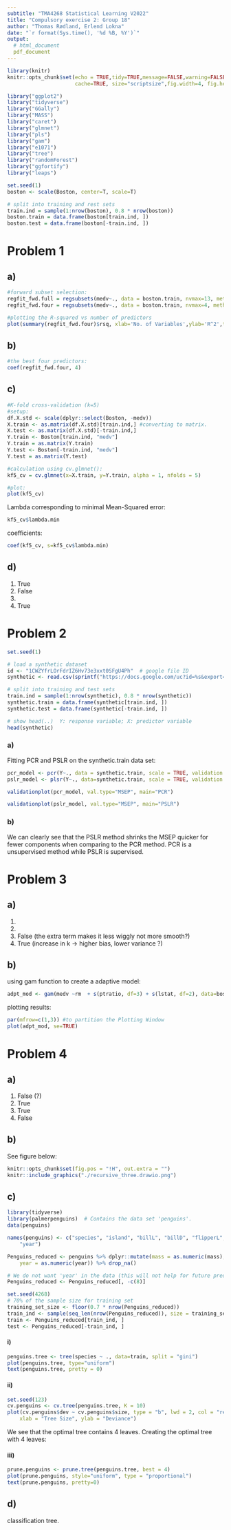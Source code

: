 ```yaml
---
subtitle: "TMA4268 Statistical Learning V2022"
title: "Compulsory exercise 2: Group 18"
author: "Thomas Rødland, Erlend Lokna"
date: "`r format(Sys.time(), '%d %B, %Y')`"
output: 
  # html_document
  pdf_document
---
```


```r
library(knitr)
knitr::opts_chunk$set(echo = TRUE,tidy=TRUE,message=FALSE,warning=FALSE,strip.white=TRUE,prompt=FALSE,
                      cache=TRUE, size="scriptsize",fig.width=4, fig.height=3,fig.align = "center")
```


```r
library("ggplot2")
library("tidyverse")
library("GGally")
library("MASS")
library("caret")
library("glmnet")
library("pls")
library("gam")
library("e1071")
library("tree")
library("randomForest")
library("ggfortify")
library("leaps")
```

```r
set.seed(1)
boston <- scale(Boston, center=T, scale=T)

# split into training and rest sets
train.ind = sample(1:nrow(boston), 0.8 * nrow(boston))
boston.train = data.frame(boston[train.ind, ])
boston.test = data.frame(boston[-train.ind, ])
```

# Problem 1

## a)
```r
#forward subset selection:
regfit_fwd.full = regsubsets(medv~., data = boston.train, nvmax=13, method = "forward")
regfit_fwd.four = regsubsets(medv~., data = boston.train, nvmax=4, method = "forward")

#plotting the R-squared vs number of predictors
plot(summary(regfit_fwd.four)$rsq, xlab='No. of Variables',ylab='R^2',type='b')
```

## b)
```r
#the best four predictors:
coef(regfit_fwd.four, 4)
```
## c)
```r
#K-fold cross-validation (k=5) 
#setup:
df.X.std <- scale(dplyr::select(Boston, -medv))       
X.train <- as.matrix(df.X.std)[train.ind,] #converting to matrix. 
X.test <- as.matrix(df.X.std)[-train.ind,]
Y.train <- Boston[train.ind, "medv"]
Y.train = as.matrix(Y.train)
Y.test <- Boston[-train.ind, "medv"]
Y.test = as.matrix(Y.test)

#calculation using cv.glmnet():
kf5_cv = cv.glmnet(x=X.train, y=Y.train, alpha = 1, nfolds = 5)
```

```r
#plot:
plot(kf5_cv)
```
Lambda corresponding to minimal Mean-Squared error:
```r
kf5_cv$lambda.min
```
coefficients:
```r
coef(kf5_cv, s=kf5_cv$lambda.min)
```
## d)
1. True
2. False
3.
4. True

# Problem 2

```r
set.seed(1)

# load a synthetic dataset
id <- "1CWZYfrLOrFdrIZ6Hv73e3xxt0SFgU4Ph"  # google file ID
synthetic <- read.csv(sprintf("https://docs.google.com/uc?id=%s&export=download", id))

# split into training and test sets
train.ind = sample(1:nrow(synthetic), 0.8 * nrow(synthetic))
synthetic.train = data.frame(synthetic[train.ind, ])
synthetic.test = data.frame(synthetic[-train.ind, ])

# show head(..)  Y: response variable; X: predictor variable
head(synthetic)
```

### a)

Fitting PCR and PSLR on the synthetic.train data set:

```r
pcr_model <- pcr(Y~., data = synthetic.train, scale = TRUE, validation = "CV")
pslr_model <- plsr(Y~., data=synthetic.train, scale = TRUE, validation = "CV")
```

```r
validationplot(pcr_model, val.type="MSEP", main="PCR")
```

```r
validationplot(pslr_model, val.type="MSEP", main="PSLR")
```

### b)

We can clearly see that the PSLR method shrinks the MSEP quicker for fewer components when comparing to the PCR method. PCR is a unsupervised method while PSLR is supervised. 


# Problem 3

## a)
1.
2.
3. False (the extra term makes it less wiggly not more smooth?)
4. True (increase in k -> higher bias, lower variance ?)

## b)
using gam function to create a adaptive model:
```r
adpt_mod <- gam(medv ~rm  + s(ptratio, df=3) + s(lstat, df=2), data=boston.train)
```

plotting results:
```r
par(mfrow=c(1,3)) #to partition the Plotting Window
plot(adpt_mod, se=TRUE)
```

# Problem 4

## a)
1. False (?)
2. True
3. True
4. False

## b)

See figure below:

```r
knitr::opts_chunk$set(fig.pos = "!H", out.extra = "")
knitr::include_graphics("./recursive_three.drawio.png")
```



## c)
```r
library(tidyverse)
library(palmerpenguins)  # Contains the data set 'penguins'.
data(penguins)

names(penguins) <- c("species", "island", "billL", "billD", "flipperL", "mass", "sex", 
    "year")

Penguins_reduced <- penguins %>% dplyr::mutate(mass = as.numeric(mass), flipperL = as.numeric(flipperL), 
    year = as.numeric(year)) %>% drop_na()

# We do not want 'year' in the data (this will not help for future predictions)
Penguins_reduced <- Penguins_reduced[, -c(8)]

set.seed(4268)
# 70% of the sample size for training set
training_set_size <- floor(0.7 * nrow(Penguins_reduced))
train_ind <- sample(seq_len(nrow(Penguins_reduced)), size = training_set_size)
train <- Penguins_reduced[train_ind, ]
test <- Penguins_reduced[-train_ind, ]
```

#### i)

```r
penguins.tree <- tree(species ~ ., data=train, split = "gini")
plot(penguins.tree, type="uniform")
text(penguins.tree, pretty = 0)
```

#### ii)

```r
set.seed(123)
cv.penguins <- cv.tree(penguins.tree, K = 10)
plot(cv.penguins$dev ~ cv.penguins$size, type = "b", lwd = 2, col = "red", 
    xlab = "Tree Size", ylab = "Deviance")
```

We see that the optimal tree contains 4 leaves. Creating the optimal tree with 4 leaves:

#### iii)

```r
prune.penguins <- prune.tree(penguins.tree, best = 4)
plot(prune.penguins, style="uniform", type = "proportional")
text(prune.penguins, pretty=0)
```

## d)

classification tree. 

